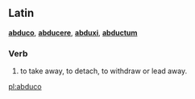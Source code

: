 ==Latin==
'''[[abduco]]''', '''[[abducere]]''', '''[[abduxi]]''', '''[[abductum]]'''

===Verb===
#to take away, to detach, to withdraw or lead away.

[[pl:abduco]]